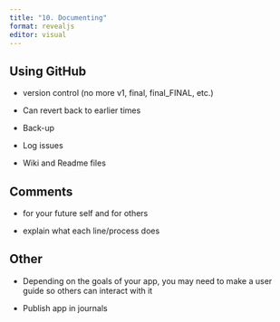 ```yaml
---
title: "10. Documenting"
format: revealjs
editor: visual
---
```


## Using GitHub

::: incremental
-   version control (no more v1, final, final_FINAL, etc.)

-   Can revert back to earlier times

-   Back-up

-   Log issues

-   Wiki and Readme files
:::

## Comments

::: incremental
-   for your future self and for others

-   explain what each line/process does
:::

## Other

::: incremental
-   Depending on the goals of your app, you may need to make a user guide so others can interact with it

-   Publish app in journals
:::
